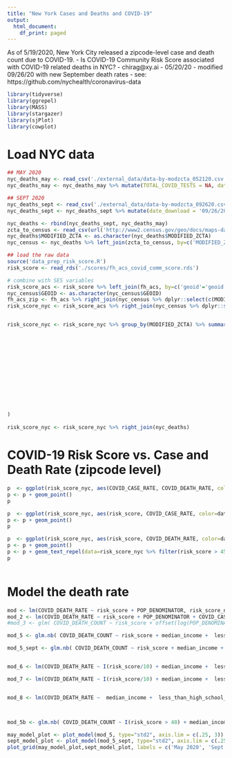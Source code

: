 ```yaml
---
title: "New York Cases and Deaths and COVID-19"
output:
  html_document:
    df_print: paged
---
```



As of 5/19/2020, New York City released a zipcode-level case and death count due to COVID-19. 
- Is COVID-19 Community Risk Score associated with COVID-19 related deaths in NYC?
- chirag@xy.ai
- 05/20/20
- modified 09/26/20 with new September death rates
- see: https://github.com/nychealth/coronavirus-data

```r
library(tidyverse)
library(ggrepel)
library(MASS)
library(stargazer)
library(sjPlot)
library(cowplot)
```

# Load NYC data
```r
## MAY 2020
nyc_deaths_may <- read_csv('./external_data/data-by-modzcta_052120.csv') #or: ead_csv(url('https://raw.githubusercontent.com/nychealth/coronavirus-data/master/data-by-modzcta.csv')) # current for 5/20/20
nyc_deaths_may <- nyc_deaths_may %>% mutate(TOTAL_COVID_TESTS = NA, date_download='05/20/20')

## SEPT 2020
nyc_deaths_sept <- read_csv('./external_data/data-by-modzcta_092620.csv') 
nyc_deaths_sept <- nyc_deaths_sept %>% mutate(date_download = '09/26/20')

nyc_deaths <- rbind(nyc_deaths_sept, nyc_deaths_may)
zcta_to_census <- read_csv(url('http://www2.census.gov/geo/docs/maps-data/data/rel/zcta_tract_rel_10.txt?#')) # census walk file from tract to ZCTA
nyc_deaths$MODIFIED_ZCTA <- as.character(nyc_deaths$MODIFIED_ZCTA)
nyc_census <- nyc_deaths %>% left_join(zcta_to_census, by=c('MODIFIED_ZCTA'='ZCTA5'))


```

```r
## load the raw data
source('data_prep_risk_score.R')
risk_score <- read_rds('./scores/fh_acs_covid_comm_score.rds')

# combine with SES variables
risk_score_acs <- risk_score %>% left_join(fh_acs, by=c('geoid'='geoid'))
nyc_census$GEOID <- as.character(nyc_census$GEOID)
fh_acs_zip <- fh_acs %>% right_join(nyc_census %>% dplyr::select(c(MODIFIED_ZCTA, GEOID)), by=c('geoid'='GEOID'))
risk_score_nyc <- risk_score_acs %>% right_join(nyc_census %>% dplyr::select(c(MODIFIED_ZCTA, GEOID, ZPOPPCT)), by=c('geoid'='GEOID'))


risk_score_nyc <- risk_score_nyc %>% group_by(MODIFIED_ZCTA) %>% summarize(risk_score=weighted.mean(risk_score_both_pc, ZPOPPCT),
                                                                          median_income = weighted.mean(b19013001,ZPOPPCT),
                                                                          median_home_value = weighted.mean(b25077001, ZPOPPCT),
                                                                          no_health_insurance_pct=sum(b27001005 + b27001008 + b27001011 + b27001014 + b27001017 + b27001020 + b27001023 + b27001026 + b27001029 + b27001033 + b27001036 + b27001039 + b27001042 + b27001045 + b27001048 + b27001051 + b27001054 + b27001057)/sum(b27001001),
                                                                          african_american_pct = sum(c02003004) / sum(c02003001),
                                                                          mexican_pct = sum(b03001004) / sum(b03001001),
                                                                          hispanic_pct = sum(b03001003) / sum(b03001001),
                                                                          asian_pct = sum(c02003006) / sum(c02003001),
                                                                          white_pct = sum(c02003003) / sum(c02003001),
                                                                          unemployment_pct = sum(b23025005 ) / sum(b23025001),
                                                                          less_than_high_school_pct = sum(b15003002 + b15003003 + b15003004 + b15003005 + b15003006 + b15003007 + b15003008 + b15003009 + b15003010 + b15003011 + b15003012 + b15003013 + b15003014 + b15003015 + b15003016) / sum(b15003001),
                                                                          college_pct = sum(b15003021 + b15003022 + b15003023 + b15003024 + b15003025) / sum(b15003001),
                                                                          at_below_poverty_pct = sum(b17001003 + b17001017 ) / sum(b17001001),
                                                                          more_than_one_occupant_per_room_pct = sum(b25014005 + b25014006 + b25014007 + b25014011 + b25014012 + b25014013) / sum(b25014001)
)
                                                                           
risk_score_nyc <- risk_score_nyc %>% right_join(nyc_deaths)
```

# COVID-19 Risk Score vs. Case and Death Rate (zipcode level)

```r


p  <- ggplot(risk_score_nyc, aes(COVID_CASE_RATE, COVID_DEATH_RATE, color=date_download))
p <- p + geom_point()
p

p  <- ggplot(risk_score_nyc, aes(risk_score, COVID_CASE_RATE, color=date_download))
p <- p + geom_point()
p

p  <- ggplot(risk_score_nyc, aes(risk_score, COVID_DEATH_RATE, color=date_download))
p <- p + geom_point()
p <- p + geom_text_repel(data=risk_score_nyc %>% filter(risk_score > 45), aes(risk_score, COVID_DEATH_RATE, label=MODIFIED_ZCTA))
p



```

# Model the death rate

```r

mod <- lm(COVID_DEATH_RATE ~ risk_score + POP_DENOMINATOR, risk_score_nyc %>% filter(date_download == '05/20/20'))
mod_2 <- lm(COVID_DEATH_RATE ~ risk_score + POP_DENOMINATOR + COVID_CASE_RATE, risk_score_nyc %>% filter(date_download == '05/20/20'))
#mod_3 <- glm( COVID_DEATH_COUNT ~ risk_score + offset(log(POP_DENOMINATOR)), data=risk_score_nyc, family="poisson")

mod_5 <- glm.nb( COVID_DEATH_COUNT ~ risk_score + median_income +  less_than_high_school_pct +college_pct + african_american_pct + mexican_pct + hispanic_pct + asian_pct  + at_below_poverty_pct + more_than_one_occupant_per_room_pct + no_health_insurance_pct + unemployment_pct + COVID_CASE_COUNT + offset(log(POP_DENOMINATOR)), data=risk_score_nyc %>% filter(date_download == '05/20/20'))

mod_5_sept <- glm.nb( COVID_DEATH_COUNT ~ risk_score + median_income +  less_than_high_school_pct +college_pct + african_american_pct + mexican_pct + hispanic_pct + asian_pct  + at_below_poverty_pct + more_than_one_occupant_per_room_pct + no_health_insurance_pct + unemployment_pct + COVID_CASE_COUNT + offset(log(POP_DENOMINATOR)), data=risk_score_nyc %>% filter(date_download == '09/26/20'))


mod_6 <- lm(COVID_DEATH_RATE ~ I(risk_score/10) + median_income +  less_than_high_school_pct + college_pct + african_american_pct + mexican_pct + hispanic_pct + asian_pct + at_below_poverty_pct + more_than_one_occupant_per_room_pct + no_health_insurance_pct + unemployment_pct + POP_DENOMINATOR, data=risk_score_nyc %>% filter(date_download == '05/20/20'))

mod_7 <- lm(COVID_DEATH_RATE ~ I(risk_score/10) + median_income +  less_than_high_school_pct +college_pct + african_american_pct + mexican_pct + hispanic_pct + asian_pct + at_below_poverty_pct + more_than_one_occupant_per_room_pct + no_health_insurance_pct + unemployment_pct + COVID_CASE_COUNT + POP_DENOMINATOR, data=risk_score_nyc %>% filter(date_download == '05/20/20'))


mod_8 <- lm(COVID_DEATH_RATE ~  median_income +  less_than_high_school_pct +college_pct + african_american_pct + mexican_pct + hispanic_pct + asian_pct + white_pct + at_below_poverty_pct + more_than_one_occupant_per_room_pct + no_health_insurance_pct + unemployment_pct + COVID_CASE_COUNT + POP_DENOMINATOR, data=risk_score_nyc %>% filter(date_download == '05/20/20'))



mod_5b <- glm.nb( COVID_DEATH_COUNT ~ I(risk_score > 40) + median_income +  less_than_high_school_pct +college_pct + african_american_pct + mexican_pct + hispanic_pct + asian_pct  + at_below_poverty_pct + more_than_one_occupant_per_room_pct + no_health_insurance_pct + unemployment_pct + COVID_CASE_COUNT + offset(log(POP_DENOMINATOR)), data=risk_score_nyc %>% filter(date_download == '05/20/20'))

may_model_plot <- plot_model(mod_5, type="std2", axis.lim = c(.25, 3))
sept_model_plot <- plot_model(mod_5_sept, type="std2", axis.lim = c(.25, 3))
plot_grid(may_model_plot,sept_model_plot, labels = c('May 2020', 'Sept 2020'))

```